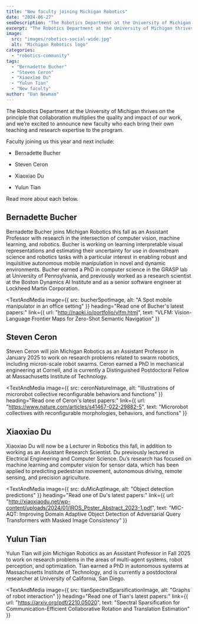```yaml
---
title: "New faculty joining Michigan Robotics"
date: "2024-06-27"
seoDescription: "The Robotics Department at the University of Michigan thrives on the principle that collaboration multiplies the quality and impact of our work, and we’re excited to announce new faculty who each bring their own teaching and research expertise to the program."
excerpt: "The Robotics Department at the University of Michigan thrives on the principle that collaboration multiplies the quality and impact of our work, and we’re excited to announce new faculty who each bring their own teaching and research expertise to the program."
image: 
  src: "images/robotics-social-wide.jpg"
  alt: "Michigan Robotics logo"
categories: 
  - "robotics-community"
tags:
  - "Bernadette Bucher"
  - "Steven Ceron"
  - "Xiaoxiao Du"
  - "Yulun Tian"
  - "New faculty"
author: "Dan Newman"
---
```


The Robotics Department at the University of Michigan thrives on the principle that collaboration multiplies the quality and impact of our work, and we’re excited to announce new faculty who each bring their own teaching and research expertise to the program.

Faculty joining us this year and next include:

- Bernadette Bucher

- Steven Ceron

- Xiaoxiao Du

- Yulun Tian

Read more about each below.

## Bernadette Bucher

Bernadette Bucher joins Michigan Robotics this fall as an Assistant Professor with research in the intersection of computer vision, machine learning, and robotics. Bucher is working on learning interpretable visual representations and estimating their uncertainty for use in downstream science and robotics tasks with a particular interest in enabling robust and inquisitive autonomous mobile manipulation in novel and dynamic environments. Bucher earned a PhD in computer science in the GRASP lab at University of Pennsylvania, and previously worked as a research scientist at the Boston Dynamics AI Institute and as a senior software engineer at Lockheed Martin Corporation.

<TextAndMedia
  image={{ 
    src: bucherSpotImage,
    alt: "A Spot mobile manipulator in an office setting"
  }}
  heading="Read one of Bucher's latest papers:"
  link={{
    url: "http://naoki.io/portfolio/vlfm.html",
    text: "VLFM: Vision-Language Frontier Maps for Zero-Shot Semantic Navigation"
  }}
>
</TextAndMedia>

## Steven Ceron

Steven Ceron will join Michigan Robotics as an Assistant Professor in January 2025 to work on research problems related to swarm robotics, including micron-scale robot swarms. Ceron earned a PhD in mechanical engineering at Cornell, and is currently a Distinguished Postdoctoral Fellow at Massachusetts Institute of Technology.

<TextAndMedia
  image={{ 
    src: ceronNatureImage,
    alt: "Illustrations of microrobot collective reconfigurable behaviors and functions"
  }}
  heading="Read one of Ceron's latest papers:"
  link={{
    url: "https://www.nature.com/articles/s41467-022-29882-5",
    text: "Microrobot collectives with reconfigurable morphologies, behaviors, and functions"
  }}
>
</TextAndMedia>

## Xiaoxiao Du

Xiaoxiao Du will now be a Lecturer in Robotics this fall, in addition to working as an Assistant Research Scientist. Du previously lectured in Electrical Engineering and Computer Science. Du’s research has focused on machine learning and computer vision for sensor data, which has been applied to predicting pedestrian movement, autonomous driving, remote sensing, and precision agriculture.

<TextAndMedia
  image={{ 
    src: duMicAqtImage,
    alt: "Object detection predictions"
  }}
  heading="Read one of Du's latest papers:"
  link={{
    url: "http://xiaoxiaodu.net/wp-content/uploads/2024/01/IROS_Poster_Abstract_2023-1.pdf",
    text: "MIC-AQT: Improving Domain Adaptive Object Detection of Adversarial Query Transformers with Masked Image Consistency"
  }}
>
</TextAndMedia>


## Yulun Tian

Yulun Tian will join Michigan Robotics as an Assistant Professor in Fall 2025 to work on research problems in the areas of multi-agent systems, robot perception, and optimization. Tian earned a PhD in autonomous systems at Massachusetts Institute of Technology, and is currently a postdoctoral researcher at University of California, San Diego. 

<TextAndMedia
  image={{ 
    src: tianSpectralSparsificationImage,
    alt: "Graphs of robot interaction"
  }}
  heading="Read one of Tian's latest papers:"
  link={{
    url: "https://arxiv.org/pdf/2210.05020",
    text: "Spectral Sparsification for Communication-Efficient Collaborative Rotation and Translation Estimation"
  }}
>
</TextAndMedia>
